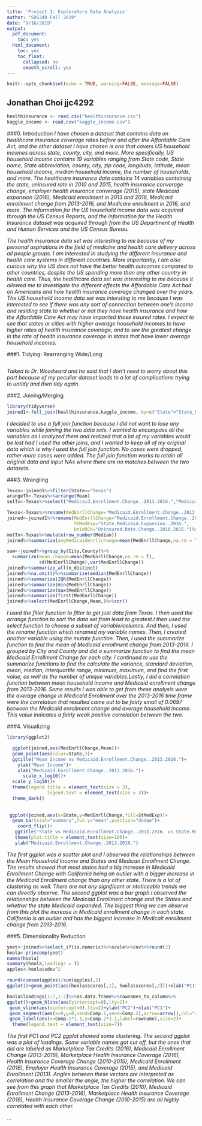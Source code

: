 ```yaml
---
title: 'Project 1: Exploratory Data Analysis'
author: "SDS348 Fall 2019"
date: "9/16/2019"
output:
  pdf_document:
    toc: yes
  html_document:
    toc: yes
    toc_float:
      collapsed: no
      smooth_scroll: yes
---
```


```r
knitr::opts_chunk$set(echo = TRUE, warning=FALSE, message=FALSE)
```
## Jonathan Choi jjc4292
```R
healthinsurance <- read.csv("healthinsurance.csv")
kaggle_income <- read.csv("kaggle_income.csv")
```

###0. Introduction
*I have chosen a dataset that contains data on healthcare insurance coverage rates before and after the Affordable Care Act, and the other dataset I have chosen is one that covers US household incomes across state, county, city, and more. More specifically, US household income contains 19 variables ranging from State code, State name, State abbreviation, county, city, zip code, longitude, latitude, mean household income, median household income, the number of households, and more. The healthcare insurance data contains 14 variables containing the state, uninsured rate in 2010 and 2015, health insurance converage change, employer health insurance converage (2015), state Medicaid expansion (2016), Medicaid enrollment in 2013 and 2016, Medicaid enrollment change from 2013-2016, and Medicare enrollment in 2016, and more. The information for the US household income data was acquired through the US Census Reports, and the information for the Health Insurance dataset was acquired through from the US Department of Health and Human Services and the US Census Bureau.*

*The health insurance data set was interesting to me because of my personal aspirations in the field of medicine and health care delivery across all people groups. I am interested in studying the different insurance and health care systems in different countries. More importantly, I am also curious why the US does not have the better health outcomes compared to other countries, despite the US spending more than any other country in health care. Thus, the healthcare data set was interesting to me because it allowed me to investigate the different effects the Affordable Care Act had on Americans and how health insurance coverage changed over the years. The US household income data set was intersting to me because I was interested to see if there was any sort of connection between one's income and residing state to whether or not they have health insurance and how the Affordable Care Act may have impacted those insured rates. I expect to see that states or cities with higher average household incomes to have higher rates of health insurance coverage, and to see the greatest change in the rate of health insurance coverage in states that have lower average household incomes.*

    
###1. Tidying: Rearranging Wide/Long 
```R

```    
*Talked to Dr. Woodward and he said that I don't need to worry about this part because of my peculiar dataset leads to a lot of complications trying to untidy and then tidy again.*

###2. Joining/Merging
```R
library(tidyverse)
joined1<-full_join(healthinsurance,kaggle_income, by=c("State"="State_Name"))


```   
*I decided to use a full join function because I did not want to lose any variables while joining the two data sets. I wanted to encompass all the variables as I analyzed them and realized that a lot of my variables would be lost had I used the other joins, and I wanted to keep all of my original data which is why I used the full join function. No cases were dropped, rather more cases were added. The full join function works to retain all original data and input NAs where there are no matches between the two datasets.*

###3. Wrangling
```R
Texas<-joined1%>%filter(State=="Texas")
arangeTX<-Texas%>%arrange(Mean)
selTx<-Texas%>%select("Medicaid.Enrollment.Change..2013.2016.","Medicare.Enrollment..2016.",Mean)

Texas<-Texas%>%rename(MedEnrllChange="Medicaid.Enrollment.Change..2013.2016.")
joined<-joined1%>%rename(MedEnrllChange="Medicaid.Enrollment.Change..2013.2016.",
                         StMedExp="State.Medicaid.Expansion..2016.",
                         UninRCh="Uninsured.Rate.Change..2010.2015.")%>%na.omit()
mutTx<-Texas%>%mutate(row_number(Median))
joined%>%summarize(avgMedicaidenrllchange=mean(MedEnrllChange,na.rm = T))

sum<-joined%>%group_by(City,County)%>%
  summarize(mean_change=mean(MedEnrllChange,na.rm = T),
            sd(MedEnrllChange),var(MedEnrllChange))
joined%>%summarize_all(n_distinct)
joined%>%na.omit()%>%summarize(median(MedEnrllChange))
joined%>%summarize(IQR(MedEnrllChange))
joined%>%summarize(min(MedEnrllChange))
joined%>%summarize(max(MedEnrllChange))
joined%>%summarize(first(MedEnrllChange))
joined%>%select(MedEnrllChange,Mean,)%>%cor()

```
*I used the filter function to filter to get just data from Texas. I then used the arrange function to sort the data set from least to greatest.I then used the select function to choose a subset of variable/columns. And then, I used the rename function which renamed my variable names. Then, I created another variable using the mutate function. Then, I used the summarize function to find the mean of Medicaid enrollment change from 2013-2016. I grouped by City and County and did a summarize function to find the mean Medicaid Enrollment Change for each city. I continued to use the summarize functions to find the calculate the variance, standard deviation, mean, median, interquartile range, minimum, maximum, and find the first value, as well as the number of unique variables.Lastly, I did a correlation function between mean household income and Medicaid enrollment change from 2013-2016. Some results I was able to get from these analysis were the average change in Medicaid Enrollment over the 2013-2016 time frame were the correlation that resulted came out to be fairly small of 0.0697 between the Medicaid enrollment change and average household income. This value indicates a fairly weak positive correlation between the two.  * 

###4. Visualizing
    
```R
library(ggplot2)

  ggplot(joined,aes(MedEnrllChange,Mean))+
  geom_point(aes(color=State,))+
  ggtitle("Mean Income vs Medicaid.Enrollment.Change..2013.2016.")+
    ylab("Mean Income")+
    xlab("Medicaid.Enrollment.Change..2013.2016.")+
      scale_x_log10()+
  scale_y_log10()+
  theme(legend.title = element_text(size = 3), 
               legend.text = element_text(size = 3))+
  theme_dark()
  
  
 ggplot(joined,aes(x=State,y=MedEnrllChange,fill=StMedExp))+
  geom_bar(stat="summary",fun.y="mean",position="dodge")+
    coord_flip()+
   ggtitle("State vs Medicaid.Enrollment.Change..2013.2016. vs State.Medicaid.Expansion..2016.")+
   theme(plot.title = element_text(size=10))+
   ylab("Medicaid.Enrollment.Change..2013.2016.")
```
*The first ggplot was a scatter plot and I observed the relationships between the Mean Household Income and States and Medican Enrollment Change. The results showed that most states had a big increase in Medicaid Enrollment Change with California being an outlier with a bigger increase in the Medicaid Enrollment change than any other state. There is a lot of clustering as well. There are not any significant or ntoticeable trends we can directly observe.*
*The second ggplot was a bar graph I observed the relationships between the Medicaid Enrollment change and the States and whether the state Medicaid expanded. The biggest thing we can observe from this plot the increase in Medicaid enrollment change in each state. California is an outlier and has the biggest increase in Medicait enrollment change from 2013-2016.*

###5. Dimensionality Reduction

```R
yeet<-joined%>%select_if(is.numeric)%>%scale%>%cov%>%round(2)
hoola<-princomp(yeet)
names(hoola)
summary(hoola,loadings = T)
apples<-hoola$sdev^2

round(cumsum(apples)/sum(apples),2)
ggplot()+geom_point(aes(hoola$scores[,1], hoola$scores[,2]))+xlab("PC1")+ylab("PC2")

hoola$loadings[1:7,1:2]%>%as.data.frame%>%rownames_to_column%>%
ggplot()+geom_hline(aes(yintercept=0),lty=2)+
 geom_vline(aes(xintercept=0),lty=2)+ylab("PC2")+xlab("PC1")+
 geom_segment(aes(x=0,y=0,xend=Comp.1,yend=Comp.2),arrow=arrow(),col="red")+
 geom_label(aes(x=Comp.1*1.1,y=Comp.2*1.1,label=rowname),size=2)+
  theme(legend.text = element_text(size=7))
```
*The first PC1 and PC2 ggplot showed some clustering. The second ggplot was a plot of loadings. Some variable names got cut off, but the ones that did are labeled as Marketplace Tax Credits (2016), Medicaid Enrollment Change (2013-2016), Marketplace Health Insurance Coverage (2016), Health Insurance Coverage Change (2010-2015), Medicaid Enrollment (2016), Employer Health Insurance Coverage (2015), and Medicaid Enrollment (2013). Angles between these vectors are interpreted as correlation and the smaller the angle, the higher the correlation. We can see from this graph that Marketplace Tax Credits (2016), Medicaid Enrollment Change (2013-2016), Marketplace Health Insurance Coverage (2016), Health Insurance Coverage Change (2010-2015) are all highly correlated with each other.*
    
    

...





